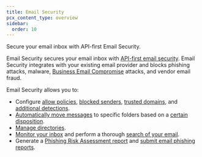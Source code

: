 ```yaml
---
title: Email Security
pcx_content_type: overview
sidebar:
  order: 10
---
```



<Description>
Secure your email inbox with API-first Email Security.
</Description>

Email Security secures your email inbox with [API-first email security](/cloudflare-one/email-security/setup/api-deployment/). Email Security integrates with your existing email provider and blocks phishing attacks, malware, [Business Email Compromise](https://www.cloudflare.com/en-gb/learning/email-security/business-email-compromise-bec/) attacks, and vendor email fraud.

Email Security allows you to:

- Configure [allow policies](/cloudflare-one/email-security/detection-settings/allow-policies/), [blocked senders](/cloudflare-one/email-security/detection-settings/blocked-senders/), [trusted domains](/cloudflare-one/email-security/detection-settings/trusted-domains/), and [additional detections](/cloudflare-one/email-security/detection-settings/additional-detections/).
- [Automatically move messages](/cloudflare-one/email-security/auto-moves/) to specific folders based on a [certain disposition](/cloudflare-one/email-security/reference/dispositions-and-attributes/).
- [Manage directories](/cloudflare-one/email-security/directories/).
- [Monitor your inbox](/cloudflare-one/insights/email-monitoring/) and perform a thorough [search of your email](/cloudflare-one/insights/email-monitoring/search-email/).
- Generate a [Phishing Risk Assessment report](/cloudflare-one/insights/email-monitoring/phishing-report/) and [submit email phishing reports](/cloudflare-one/insights/email-monitoring/phish-submissions/).